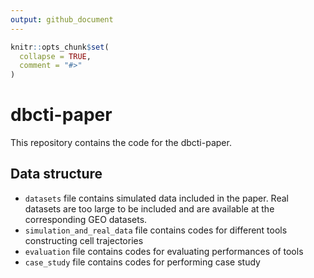 ---
output: github_document
---

<!-- README.md is generated from README.Rmd. Please edit that file -->

```{r, include = FALSE}
knitr::opts_chunk$set(
  collapse = TRUE,
  comment = "#>"
)
```

# dbcti-paper

<!-- badges: start -->
<!-- badges: end -->

This repository contains the code for the dbcti-paper.

## Data structure
* `datasets` file contains simulated data included in the paper. Real datasets are too large to be included and are available at the corresponding GEO datasets. 
* `simulation_and_real_data` file contains codes for different tools constructing cell trajectories
* `evaluation` file contains codes for evaluating performances of tools
* `case_study` file contains codes for performing case study
